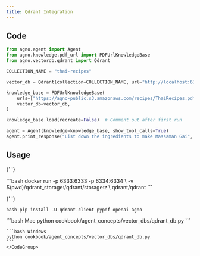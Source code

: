 ```yaml
---
title: Qdrant Integration
---
```


## Code

```python cookbook/agent_concepts/vector_dbs/qdrant_db.py
from agno.agent import Agent
from agno.knowledge.pdf_url import PDFUrlKnowledgeBase
from agno.vectordb.qdrant import Qdrant

COLLECTION_NAME = "thai-recipes"

vector_db = Qdrant(collection=COLLECTION_NAME, url="http://localhost:6333")

knowledge_base = PDFUrlKnowledgeBase(
    urls=["https://agno-public.s3.amazonaws.com/recipes/ThaiRecipes.pdf"],
    vector_db=vector_db,
)

knowledge_base.load(recreate=False)  # Comment out after first run

agent = Agent(knowledge=knowledge_base, show_tool_calls=True)
agent.print_response("List down the ingredients to make Massaman Gai", markdown=True)
```

## Usage

<Steps>
  <Snippet file="create-venv-step.mdx" />

{' '}

<Step title="Start Qdrant">
  ```bash docker run -p 6333:6333 -p 6334:6334 \ -v $(pwd)/qdrant_storage:/qdrant/storage:z \
  qdrant/qdrant ```
</Step>

{' '}

<Step title="Install libraries">```bash pip install -U qdrant-client pypdf openai agno ```</Step>

  <Step title="Run Agent">
    <CodeGroup>
    ```bash Mac
    python cookbook/agent_concepts/vector_dbs/qdrant_db.py
    ```

    ```bash Windows
    python cookbook/agent_concepts/vector_dbs/qdrant_db.py
    ```
    </CodeGroup>

  </Step>
</Steps>
